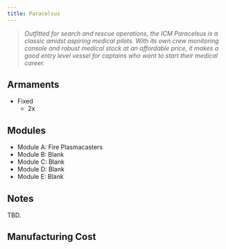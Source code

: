 ```yaml
---
title: Paracelsus
---
```



> *Outfitted for search and rescue operations, the ICM Paracelsus is a classic amidst aspiring medical pilots. With its own crew monitoring console and robust medical stock at an affordable price, it makes a good entry level vessel for captains who want to start their medical career.*


## Armaments

* Fixed
    * 2x <ShipWeapon weaponID="ShuttleGunPlasmaRepeater" />


## Modules

* Module A: Fire Plasmacasters 
* Module B: Blank 
* Module C: Blank 
* Module D: Blank 
* Module E: Blank


## Notes

TBD.


## Manufacturing Cost
<ShipCost shipName={frontmatter.title} />